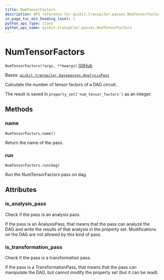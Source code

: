 ```yaml
---
title: NumTensorFactors
description: API reference for qiskit.transpiler.passes.NumTensorFactors
in_page_toc_min_heading_level: 1
python_api_type: class
python_api_name: qiskit.transpiler.passes.NumTensorFactors
---
```


# NumTensorFactors

<span id="qiskit.transpiler.passes.NumTensorFactors" />

`NumTensorFactors(*args, **kwargs)` [GitHub](https://github.com/qiskit/qiskit/tree/stable/0.21/qiskit/transpiler/passes/analysis/num_tensor_factors.py "view source code")

Bases: [`qiskit.transpiler.basepasses.AnalysisPass`](qiskit.transpiler.AnalysisPass "qiskit.transpiler.basepasses.AnalysisPass")

Calculate the number of tensor factors of a DAG circuit.

The result is saved in `property_set['num_tensor_factors']` as an integer.

## Methods

### name

<span id="qiskit.transpiler.passes.NumTensorFactors.name" />

`NumTensorFactors.name()`

Return the name of the pass.

### run

<span id="qiskit.transpiler.passes.NumTensorFactors.run" />

`NumTensorFactors.run(dag)`

Run the NumTensorFactors pass on dag.

## Attributes

<span id="qiskit.transpiler.passes.NumTensorFactors.is_analysis_pass" />

### is\_analysis\_pass

Check if the pass is an analysis pass.

If the pass is an AnalysisPass, that means that the pass can analyze the DAG and write the results of that analysis in the property set. Modifications on the DAG are not allowed by this kind of pass.

<span id="qiskit.transpiler.passes.NumTensorFactors.is_transformation_pass" />

### is\_transformation\_pass

Check if the pass is a transformation pass.

If the pass is a TransformationPass, that means that the pass can manipulate the DAG, but cannot modify the property set (but it can be read).

